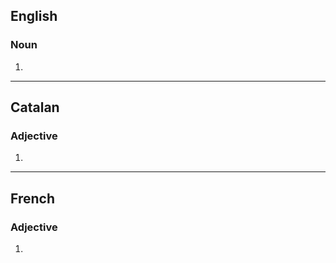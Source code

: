 ==English==

===Noun===
{{head|en|noun form}}

# {{plural of|aberrant|lang=en}}

----

==Catalan==

===Adjective===
{{head|ca|adjective form}}

# {{plural of|aberrant|lang=ca}}

----

==French==

===Adjective===
{{head|fr|adjective form}}

# {{masculine plural of|aberrant|lang=fr}}